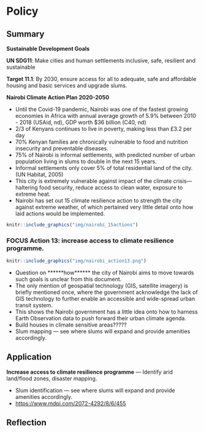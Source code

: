 # Policy

## Summary

**Sustainable Development Goals** 

**UN SDG11**: Make cities and human settlements inclusive, safe, resilient and sustainable

**Target 11.1**: By 2030, ensure access for all to adequate, safe and affordable housing and basic services and upgrade slums.


**Nairobi Climate Action Plan 2020-2050**

- Until the Covid-19 pandemic, Nairobi was one of the fastest growing economies in Africa with annual average growth of 5.9% between 2010 - 2018 (USAid, nd), GDP worth $36 billion (C40, nd)
- 2/3 of Kenyans continues to live in poverty, making less than £3.2 per day
- 70% Kenyan families are chronically vulnerable to food and nutrition insecurity and preventable diseases.
- 75% of Nairobi is informal settlements, with predicted number of urban population living in slums to double in the next 15 years.
- Informal settlements only cover 5% of total residential land of the city. (UN Habitat, 2005)
- This city is extremely vulnerable against impact of the climate crisis— haltering food security, reduce access to clean water, exposure to extreme heat.
- Nairobi has set out 15 climate resilience action to strength the city against extreme weather, of which pertained very little detail onto how laid actions would be implemented. 

```r
knitr::include_graphics("img/nairobi_15actions")
```

### FOCUS Action 13: increase access to climate resilience programme.

```r
knitr::include_graphics("img/nairobi_action13.png")
```

- Question on ******how****** the city of Nairobi aims to move towards such goals is unclear from this document.
- The only mention of geospatial technology (GIS, satellite imagery) is briefly mentioned once, where the government acknowledge the lack of GIS technology to further enable an accessible and wide-spread urban transit system.
- This shows the Nairobi government has a little idea onto how to harness Earth Observation data to push forward their urban climate agenda.
- Build houses in climate sensitive areas?????
- Slum mapping — see where slums will expand and provide amenities accordingly.


## Application

**Increase access to climate resilience programme** — Identify arid land/flood zones, disaster mapping.

- Slum identification — see where slums will expand and provide amenities accordingly.
- [https://www.mdpi.com/2072-4292/8/6/455](https://www.mdpi.com/2072-4292/8/6/455)



## Reflection



